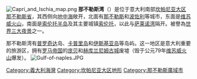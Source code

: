 {{noteTA
|G1=意大利地名
}}
[[File:Capri_and_Ischia_map.png|thumb]]
'''那不勒斯湾'''（{{lang-it|Golfo di Napoli}}）是位于意大利南部[[坎帕尼亚大区|坎帕尼亚大区]][[那不勒斯省|那不勒斯省]]，其西侧向[[地中海|地中海]]敞开，北面有[[那不勒斯|那不勒斯]]和[[波佐利|波佐利]]等城市，东面是[[维苏威火山|维苏威火山]]，南面是[[索伦托半岛|索伦托半岛]]及其主要城镇[[索伦托|索伦托]]，以此与[[萨莱诺湾|萨莱诺湾]]隔开。被譽為[[世界三大夜景|世界三大夜景]]之一。

那不勒斯湾有[[普罗奇达|普罗奇达]]岛、[[卡普里岛|卡普里岛]]和[[伊斯基亚岛|伊斯基亚岛]]等岛屿。这一地区是意大利重要的旅游区，拥有[[罗马帝国|罗马帝国]]的[[庞贝|庞贝]]和[[赫库兰尼姆古城|赫库兰尼姆古城]]废墟（毁于公元79年[[维苏威火山|维苏威火山]]爆发）。
[[File:Gulf-of-naples.JPG|thumb]]

{{coord|40|44|07|N|14|16|31|E|region:IT_type:waterbody|display=title}}

[[Category:義大利海灣|Category:義大利海灣]]
[[Category:坎帕尼亚大区地形|Category:坎帕尼亚大区地形]]
[[Category:那不勒斯廣域市|Category:那不勒斯廣域市]]